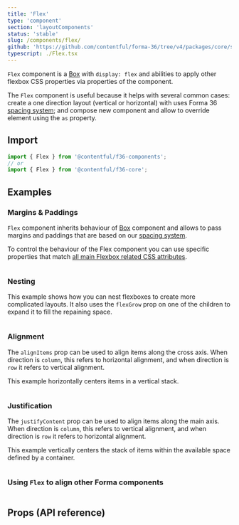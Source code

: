```yaml
---
title: 'Flex'
type: 'component'
section: 'layoutComponents'
status: 'stable'
slug: /components/flex/
github: 'https://github.com/contentful/forma-36/tree/v4/packages/core/src/Flex'
typescript: ./Flex.tsx
---
```


`Flex` component is a [Box] with `display: flex` and abilities to apply other flexbox CSS properties via properties of the component.

The `Flex` component is useful because it helps with several common cases: create a one direction layout (vertical or horizontal) with uses Forma 36 [spacing system](/tokens/spacing);
and compose new component and allow to override element using the `as` property.

## Import

```js static=true
import { Flex } from '@contentful/f36-components';
// or
import { Flex } from '@contentful/f36-core';
```

## Examples

### Margins & Paddings

`Flex` component inherits behaviour of [Box] component and allows to pass margins and paddings that are based on our [spacing system].

To control the behaviour of the Flex component you can use specific properties that match [all main Flexbox related CSS attributes](https://cssreference.io/flexbox/).

```jsx file=examples/FlexExample.tsx

```

### Nesting

This example shows how you can nest flexboxes to create more complicated layouts. It also uses the `flexGrow` prop on one of the children to expand it to fill the repaining space.

```jsx file=examples/FlexNestingExample.tsx

```

### Alignment

The `alignItems` prop can be used to align items along the cross axis. When direction is `column`, this refers to horizontal alignment, and when direction is `row` it refers to vertical alignment.

This example horizontally centers items in a vertical stack.

```jsx file=examples/FlexAlignmentExample.tsx

```

### Justification

The `justifyContent` prop can be used to align items along the main axis. When direction is `column`, this refers to vertical alignment, and when direction is `row` it refers to horizontal alignment.

This example vertically centers the stack of items within the available space defined by a container.

```jsx file=examples/FlexJustificationExample.tsx

```

### Using `Flex` to align other Forma components

```jsx file=examples/FlexRealWorldExample.tsx

```

## Props (API reference)

<PropsTable of="Flex" />

[box]: ../components/box
[spacing system]: ../tokens/spacing
